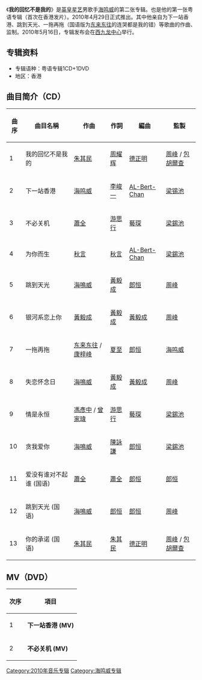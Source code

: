 {{Infobox Album 
| Name = 我的回忆不是我的
| Type = studio
| Artist = [[海鸣威|海鸣威]]
| Genre = [[流行|流行]]
| Producer = [[吴雨|吴雨]]
| Label = [[英皇娱乐|英皇娱乐]]
| Released = 2010年4月29日
| Last album  = '''[[Dance_Dance_Dance（专辑）|Dance Dance Dance]]'''<br/> （2007年5月19日）
| This album  = '''我的回忆不是我的<br/> '''（2010年4月29日）
}}
《'''我的回忆不是我的'''》是[[英皇星艺|英皇星艺]]男歌手[[海鸣威|海鸣威]]的第二张专辑。也是他的第一张粤语专辑（首次在香港发片）。2010年4月29日正式推出。其中他亲自为下一站香港、跳到天光、一拖再拖（国语版为[[东来东往|东来东往]]的连哭都是我的错）等歌曲的作曲、监制。2010年5月16日，专辑发布会在[[西九龙中心|西九龙中心]]举行。

==专辑资料==
*专辑语种：粤语专辑1CD+1DVD
*地区：香港

==曲目简介（CD）==
{| class="wikitable"
|-
! 曲序 !! 曲目名稱 !! 作曲 !! 作詞 !! 編曲 !! 監製
|-
| 1 || 我的回忆不是我的 || [[朱其民|朱其民]] || [[周耀辉|周耀辉]] || [[德正明|德正明]] ||[[周峰|周峰]] / [[包胡爾查|包胡爾查]] 
|-
| 2 || 下一站香港 || [[海鸣威|海鸣威]] || [[李峻一|李峻一]] || [[AL-Bert-Chan|AL-Bert-Chan]] || [[梁锡池|梁锡池]] 
|-
| 3 || 不必关机 || [[蕭全|蕭全]] || [[游思行|游思行]] || [[藝琛|藝琛]] || [[梁錫池|梁錫池]] 
|-
| 4 || 为你而生 || [[秋言|秋言]] || [[秋言|秋言]] || [[AL-Bert-Chan|AL-Bert-Chan]] || [[梁錫池|梁錫池]] 
|-
| 5 || 跳到天光 || [[海鳴威|海鳴威]] || [[黃毅成|黃毅成]] || [[郎恒|郎恒]] || [[周峰|周峰]] 
|-
| 6 || 银河系恋上你 || [[黃毅成|黃毅成]] || [[黃毅成|黃毅成]] ||  [[黃毅成|黃毅成]] || [[周峰|周峰]] 
|-
| 7 || 一拖再拖 || [[东来东往|东来东往]] / [[康梓峰|康梓峰]] || [[夏至_(填詞人)|夏至]] || [[郎恒|郎恒]] || [[海鸣威|海鸣威]] 
|-
| 8 || 失恋怀念日 || [[海鳴威|海鳴威]] || [[黃毅成|黃毅成]] || [[黃毅成|黃毅成]] || [[周峰|周峰]] 
|-
| 9  || 情是永恒 || [[馮彥中|馮彥中]] / [[曾家瑋|曾家瑋]] || [[游思行|游思行]] || [[藝琛|藝琛]] || [[梁錫池|梁錫池]] 
|-
| 10 || 贪我爱你 || [[海鳴威|海鳴威]] || [[陳詠謙|陳詠謙]] || [[郎恒|郎恒]] || [[梁錫池|梁錫池]] 
|-
| 11 || 爱没有谁对不起谁 (国语) || [[蕭全|蕭全]] || [[蕭全|蕭全]] || [[郎恒|郎恒]] || [[郎恒|郎恒]] 
|-
| 12 || 跳到天光 (国语) || [[海鳴威|海鳴威]] || [[郎恒|郎恒]] || [[郎恒|郎恒]] || [[周峰|周峰]] 
|-
| 13 || 你的承诺 (国语) || [[朱其民|朱其民]] || [[朱其民|朱其民]] || [[德正明|德正明]] || [[周峰|周峰]] / [[包胡爾查|包胡爾查]] 
|}

==MV（DVD）==
{| class="wikitable"
|-
!次序
!項目
|-
| 1 || '''下一站香港 (MV)'''
|-
| 2 || '''不必关机 (MV)'''
|}

{{海鸣威}}

[[Category:2010年音乐专辑|Category:2010年音乐专辑]]
[[Category:海鸣威专辑|Category:海鸣威专辑]]